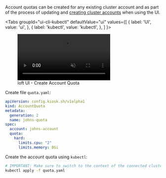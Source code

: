 
Account quotas can be created for any existing cluster account and as part of the process of updating and [creating cluster accounts](./accounts#create-accounts) when using the UI.

<Tabs
  groupId="ui-cli-kubectl"
  defaultValue="ui"
  values={[
    { label: 'UI', value: 'ui', },
    { label: 'kubectl', value: 'kubectl', },
  ]
}>
<TabItem value="ui">

<figure class="frame">
  <video controls loop autoplay="true" muted>
    <source src="/img/ui/clusters/create-quota.mp4" type="video/mp4" />
  </video>
  <figcaption>loft UI - Create Account Quota</figcaption>
</figure>

</TabItem>
<TabItem value="kubectl">

Create file `quota.yaml`:
```yaml
apiVersion: config.kiosk.sh/v1alpha1
kind: AccountQuota
metadata:
  generation: 2
  name: johns-quota
spec:
  account: johns-account
  quota:
    hard:
      limits.cpu: "2"
      limits.memory: 8Gi
```

Create the account quota using `kubectl`:
```bash
# IMPORTANT: Make sure to switch to the context of the connected cluster!
kubectl apply -f quota.yaml
```

</TabItem>
</Tabs>
